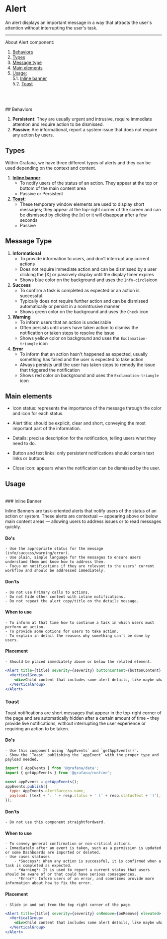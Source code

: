 
<Meta title="MDX|Alert" component={Alert} />

# Alert

An alert displays an important message in a way that attracts the user's attention without interrupting the user's task.

---

About Alert component:

1. [Behaviors](#behaviors)
2. [Types](#types)
3. [Message type](#message-type)
4. [Main elements](#main-elements)
5. [Usage:](#usage)\
   5.1. [Inline banner](#alert-inline)\
   5.2. [Toast](#alert-toast)

<br />
<br />
<br />
## <a name="behaviors" />
Behaviors

1. **Persistent**: They are usually urgent and intrusive, require immediate attention and require action to be dismissed.
2. **Passive**: Are informational, report a system issue that does not require any action by users.
   <br />

## <a name="types"/>Types

Within Grafana, we have three different types of alerts and they can be used depending on the context and content.

1. **[Inline banner](#alert-inline)**:
   - To notify users of the status of an action. They appear at the top or bottom of the main content area
   - Passive or Persistent
2. **[Toast](#alert-toast)**:
   - These temporary window elements are used to display short messages; they appear at the top-right corner of the screen and can be dismissed by clicking the [x] or it will disappear after a few seconds
   - Passive
     <br />

## <a name="message-type"/>Message Type

1. **Informational**
   - To provide information to users, and don’t interrupt any current actions
   - Does not require immediate action and can be dismissed by a user clicking the [X] or passively display until the display timer expires
   - Shows blue color on the background and uses the `Info-circle`icon
2. **Success**
   - To confirm a task is completed as expected or an action is successful.
   - Typically does not require further action and can be dismissed automatically or persist in a nonintrusive manner
   - Shows green color on the background and uses the `Check` icon
3. **Warning**
   - To inform users that an action is undesirable
   - Often persists until users have taken action to dismiss the notification or taken steps to resolve the issue
   - Shows yellow color on background and uses the `Exclamation-triangle` icon
4. **Error**
   - To inform that an action hasn't happened as expected, usually something has failed and the user is expected to take action
   - Always persists until the user has taken steps to remedy the issue that triggered the notification
   - Shows red color on background and uses the `Exclamation-triangle` icon
     <br />

## <a name="main-elements"/>Main elements

- Icon status: represents the importance of the message through the color and icon for each status.

- Alert title: should be explicit, clear and short, conveying the most important part of the information.

- Details: precise description for the notification, telling users what they need to do.

- Button and text links: only persistent notifications should contain text links or buttons.

- Close icon: appears when the notification can be dismissed by the user.
  <br />

## <a name="usage"/>Usage

<br />
### <a name="alert-inline" />
Inline Banner

Inline Banners are task-oriented alerts that notify users of the status of an action or system. These alerts are contextual — appearing above or below main content areas — allowing users to address issues or to read messages quickly.

#### Do's

    - Use the appropriate status for the message (info/success/warning/error).
    - Use plain, simple language for the messages to ensure users understand them and know how to address them.
    - Focus on notifications if they are relevant to the users' current workflow and should be addressed immediately.

#### Don'ts

    - Do not use Primary calls to actions.
    - Do not hide other content with inline notifications.
    - Do not repeat the alert copy/title on the details message.

#### When to use

    - To inform at that time how to continue a task in which users must perform an action.
    - To provide some options for users to take action.
    - To explain in detail the reasons why something can’t be done by users.

#### Placement

    - Should be placed immediately above or below the related element.

```jsx
<Alert title={title} severity={severity} buttonContent={buttonContent} onRemove={onRemove}>
  <VerticalGroup>
    <div>Child content that includes some alert details, like maybe what actually happened.</div>
  </VerticalGroup>
</Alert>
```

### <a name="alert-toast"/>Toast

Toast notifications are short messages that appear in the top-right corner of the page and are automatically hidden after a certain amount of time – they provide live notifications, without interrupting the user experience or requiring an action to be taken.

#### Do's

    - Use this component using `AppEvents` and `getAppEvents()`.
    - Show the `Toast` publishing the `appEvent` with the proper type and payload needed.

```jsx
import { AppEvents } from '@grafana/data';
import { getAppEvents } from '@grafana/runtime';

const appEvents = getAppEvents();
appEvents.publish({
  type: AppEvents.alertSuccess.name,
  payload: [text + ': ' + resp.status + ' (' + resp.statusText + ')'],
});
```

#### Don'ts

    - Do not use this component straightfordward.

#### When to use

    - To convey general confirmation or non-critical actions.
    - Immediately after an event is taken, such as a permission is updated or some Dashboards are imported or deleted.
    - Use cases statuses
        - *Success*: When any action is successful, it is confirmed when a task is completed as expected.
        - *Warning*: It is used to report a current status that users should be aware of or that could have serious consequences.
        - *Error*: Inform users of an error, and sometimes provide more information about how to fix the error.

#### Placement

    - Slide in and out from the top right corner of the page.

```jsx
<Alert title={title} severity={severity} onRemove={onRemove} elevated>
  <VerticalGroup>
    <div>Child content that includes some alert details, like maybe what actually happened.</div>
  </VerticalGroup>
</Alert>
```
